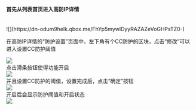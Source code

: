 
#### 首先从列表首页进入高防IP详情

<br />
![](https://dn-odum9helk.qbox.me/FhYp5mywlDyyRAZAZeVoGHPsTZ0-)
<br />

在高防IP详情的“防护设置”页面中，左下角有个CC防护的区块，点击“修改”可以进入设置CC防护阈值

![](https://dn-odum9helk.qbox.me/FltTdunRlFrU5zhMbdNY_ffArYxO)
<br />
点击滑条按钮使得功能开启
<br />
![](https://dn-odum9helk.qbox.me/FqiEF968ldNsjtIaq_zSsTahD2U6)
<br />
并且设置CC防护的阈值，设置完成后，点击“确定”按钮
<br />
![](https://dn-odum9helk.qbox.me/FopkIvcT8R8wo1Y3MPcogG-RD-78)
<br />
开启后会显示防护阈值和开启状态
<br />
![](https://dn-odum9helk.qbox.me/Fl1FFyF0z00e29JODYKX0L01tzih)